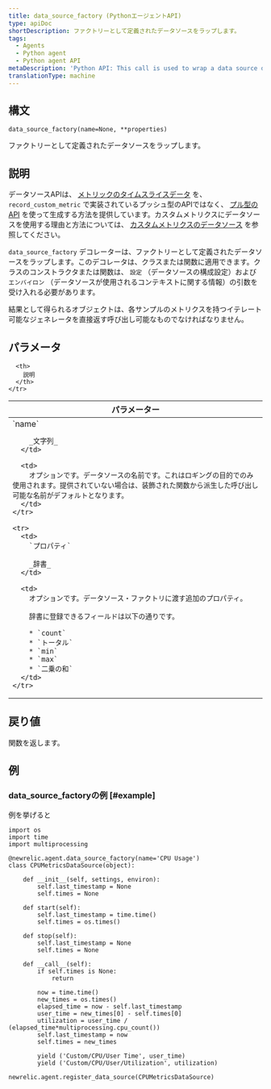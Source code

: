 ```yaml
---
title: data_source_factory (PythonエージェントAPI)
type: apiDoc
shortDescription: ファクトリーとして定義されたデータソースをラップします。
tags:
  - Agents
  - Python agent
  - Python agent API
metaDescription: 'Python API: This call is used to wrap a data source defined as a factory.'
translationType: machine
---
```


## 構文

```
data_source_factory(name=None, **properties)
```

ファクトリーとして定義されたデータソースをラップします。

## 説明

データソースAPIは、 [メトリックのタイムスライスデータ](/docs/data-analysis/metrics/analyze-your-metrics/data-collection-metric-timeslice-event-data#timeslice-data) を、 `record_custom_metric` で実装されているプッシュ型のAPIではなく、 [プル型のAPI](/docs/agents/python-agent/supported-features/python-custom-metrics#push-versus-pull-interfaces) を使って生成する方法を提供しています。カスタムメトリクスにデータソースを使用する理由と方法については、 [カスタムメトリクスのデータソース](/docs/agents/python-agent/supported-features/python-custom-metrics#custom-metric-data-sources) を参照してください。

`data_source_factory` デコレーターは、ファクトリーとして定義されたデータソースをラップします。このデコレータは、クラスまたは関数に適用できます。クラスのコンストラクタまたは関数は、 `設定` （データソースの構成設定）および `エンバイロン` （データソースが使用されるコンテキストに関する情報）の引数を受け入れる必要があります。

結果として得られるオブジェクトは、各サンプルのメトリクスを持つイテレート可能なジェネレータを直接返す呼び出し可能なものでなければなりません。

## パラメータ

<table>
  <thead>
    <tr>
      <th width="25%">
        パラメーター
      </th>

      <th>
        説明
      </th>
    </tr>
  </thead>

  <tbody>
    <tr>
      <td>
        `name`

        _文字列_
      </td>

      <td>
        オプションです。データソースの名前です。これはロギングの目的でのみ使用されます。提供されていない場合は、装飾された関数から派生した呼び出し可能な名前がデフォルトとなります。
      </td>
    </tr>

    <tr>
      <td>
        `プロパティ`

        _辞書_
      </td>

      <td>
        オプションです。データソース・ファクトリに渡す追加のプロパティ。

        辞書に登録できるフィールドは以下の通りです。

        * `count`
        * `トータル`
        * `min`
        * `max`
        * `二乗の和`
      </td>
    </tr>
  </tbody>
</table>

## 戻り値

関数を返します。

## 例

### data_source_factoryの例 [#example]

例を挙げると

```
import os
import time
import multiprocessing

@newrelic.agent.data_source_factory(name='CPU Usage')
class CPUMetricsDataSource(object):

    def __init__(self, settings, environ):
        self.last_timestamp = None
        self.times = None
 
    def start(self):
        self.last_timestamp = time.time()
        self.times = os.times()
 
    def stop(self):
        self.last_timestamp = None
        self.times = None

    def __call__(self):
        if self.times is None:
            return

        now = time.time()
        new_times = os.times()
        elapsed_time = now - self.last_timestamp
        user_time = new_times[0] - self.times[0]
        utilization = user_time / (elapsed_time*multiprocessing.cpu_count())
        self.last_timestamp = now
        self.times = new_times

        yield ('Custom/CPU/User Time', user_time)
        yield ('Custom/CPU/User/Utilization', utilization)

newrelic.agent.register_data_source(CPUMetricsDataSource)
```